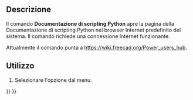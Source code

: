 <languages/>

{{Docnav/it
|[[Std_FreeCADUserHub/it|Documentazione utenti]]
|[[Std_PythonHelp/it|Documentazione dei moduli Python]]
|[[Std_Help_Menu/it|Menu Aiuto]]
|IconL=Std_FreeCADUserHub.svg
|IconR=Std_FreeCADWebsite.svg
|IconC=Freecad.svg
}}

{{GuiCommand/it
|Name=Std FreeCADPowerUserHub
|Name/it=Documentazione di scripting Python
|MenuLocation=Aiuto → Documentazione di scripting Python
|Workbenches=Tutti
|SeeAlso=[[Std_FreeCADWebsite/it|Sito Web di FreeCAD]], [[Std_FreeCADUserHub/it|Documentazione utenti]], [[Std_FreeCADForum/it|Forum di FreeCAD]], [[Std_FreeCADFAQ/it|FAQ su FreeCAD]]
}}

<span id="Description"></span>
==Descrizione==

Il comando '''Documentazione di scripting Python''' apre la pagina della Documentazione di scripting Python nel browser Internet predefinito del sistema. Il comando richiede una connessione Internet funzionante.

Attualmente il comando punta a [https://wiki.freecad.org/Power_users_hub https://wiki.freecad.org/Power_users_hub].

<span id="Usage"></span>
==Utilizzo==

# Selezionare l'opzione {{MenuCommand|Aiuto → [[Image:Std_FreeCADPowerUserHub.svg|16px]] Documentazione di scripting Python}} dal menu.


{{Docnav/it
|[[Std_FreeCADUserHub/it|Documentazione utenti]]
|[[Std_PythonHelp/it|Documentazione dei moduli Python]]
|[[Std_Help_Menu/it|Menu Aiuto]]
|IconL=Std_FreeCADUserHub.svg
|IconR=Std_FreeCADWebsite.svg
|IconC=Freecad.svg
}}

{{Std_Base_navi{{#translation:}}}}
{{Userdocnavi{{#translation:}}}}
